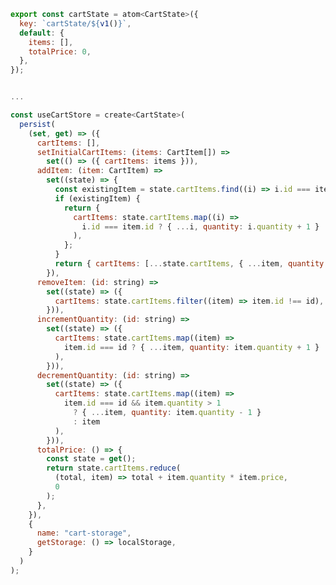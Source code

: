 ```js
export const cartState = atom<CartState>({
  key: `cartState/${v1()}`,
  default: {
    items: [],
    totalPrice: 0,
  },
});


...

const useCartStore = create<CartState>(
  persist(
    (set, get) => ({
      cartItems: [],
      setInitialCartItems: (items: CartItem[]) =>
        set(() => ({ cartItems: items })),
      addItem: (item: CartItem) =>
        set((state) => {
          const existingItem = state.cartItems.find((i) => i.id === item.id);
          if (existingItem) {
            return {
              cartItems: state.cartItems.map((i) =>
                i.id === item.id ? { ...i, quantity: i.quantity + 1 } : i
              ),
            };
          }
          return { cartItems: [...state.cartItems, { ...item, quantity: 1 }] };
        }),
      removeItem: (id: string) =>
        set((state) => ({
          cartItems: state.cartItems.filter((item) => item.id !== id),
        })),
      incrementQuantity: (id: string) =>
        set((state) => ({
          cartItems: state.cartItems.map((item) =>
            item.id === id ? { ...item, quantity: item.quantity + 1 } : item
          ),
        })),
      decrementQuantity: (id: string) =>
        set((state) => ({
          cartItems: state.cartItems.map((item) =>
            item.id === id && item.quantity > 1
              ? { ...item, quantity: item.quantity - 1 }
              : item
          ),
        })),
      totalPrice: () => {
        const state = get();
        return state.cartItems.reduce(
          (total, item) => total + item.quantity * item.price,
          0
        );
      },
    }),
    {
      name: "cart-storage",
      getStorage: () => localStorage,
    }
  )
);


```
